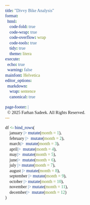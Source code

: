 ```yaml
---
title: "Divvy Bike Analysis"
format: 
  html:
    code-fold: true
    code-wrap: true
    code-overflow: wrap
    code-tools: true
    tidy: true
    theme: litera
execute:
  echo: true
  warning: false
mainfont: Helvetica
editor_options:
  markdown:
    wrap: sentence
    canonical: true

page-footer: |
  © 2025 Farhan Sadeek. All Rights Reserved.
---
```


```{=html}
<style>
@import url('https://fonts.googleapis.com/css2?family=Funnel+Sans:ital,wght@0,300..800;1,300..800&display=swap');
@import url('https://fonts.googleapis.com/css2?family=Figtree:ital,wght@0,300..900;1,300..900&family=Fragment+Mono:ital@0;1&display=swap');

p {
  font-family: 'Funnel Sans';
}

pre, code {
  font-family: 'Fragment Mono';
  font-size: 14px;
}
</style>
```

```r
df <- bind_rows(
    january |> mutate(month = 1),
    february |>  mutate(month = 2),
    march|>  mutate(month = 3),
    april|>  mutate(month = 4),
    may|>  mutate(month = 5),
    june|>  mutate(month = 6),
    july |> mutate(month = 7),
    august |> mutate(month = 8),
    september |> mutate(month = 9),
    october |> mutate(month = 10),
    november |> mutate(month = 11),
    december|>  mutate(month = 12)
)
```
